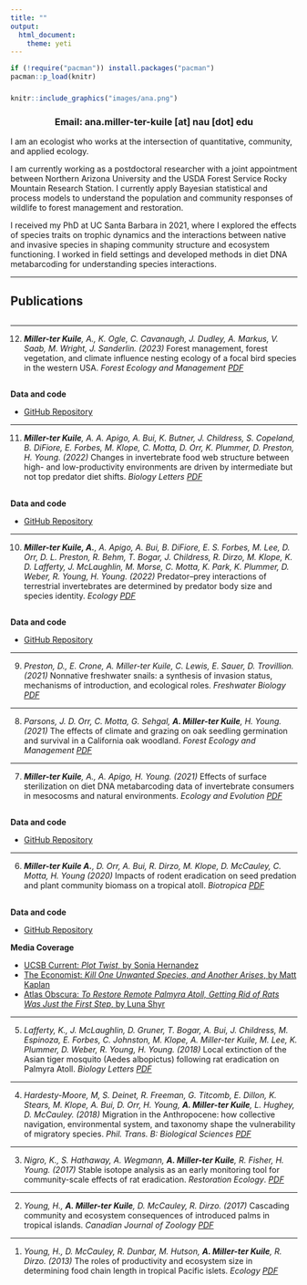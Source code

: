 ```yaml
---
title: ""
output: 
  html_document:
    theme: yeti
---
```



```r
if (!require("pacman")) install.packages("pacman")
pacman::p_load(knitr)
```


###

```r
knitr::include_graphics("images/ana.png")
```
   
<h3 style="text-align: center;" markdown="1">

Email: ana.miller-ter-kuile [at] nau [dot] edu

</h3>     

I am an ecologist who works at the intersection of quantitative, community, and applied ecology.

I am currently working as a postdoctoral researcher with a joint appointment between Northern Arizona University and the USDA Forest Service Rocky Mountain Research Station. I currently apply Bayesian statistical and process models to understand the population and community responses of wildlife to forest management and restoration.

I received my PhD at UC Santa Barbara in 2021, where I explored the effects of species traits on trophic dynamics and the interactions between native and invasive species in shaping community structure and ecosystem functioning. I worked in field settings and developed methods in diet DNA metabarcoding for understanding species interactions.

<script type='text/javascript' src='https://d1bxh8uas1mnw7.cloudfront.net/assets/embed.js'></script>

----------------------------------

## Publications

##

---

12. _**Miller-ter Kuile**, A., K. Ogle, C. Cavanaugh, J. Dudley, A. Markus, V. Saab, M. Wright, J. Sanderlin. (2023)_ Forest management, forest vegetation, and climate influence nesting ecology of a focal bird species in the western USA. _Forest Ecology and Management_ [*PDF*](pdfs/Miller-terKuile_FEM2023.pdf)

<div class='altmetric-embed' data-badge-popover="right" data-badge-type='medium-bar' data-doi="10.1016/j.foreco.2023.121443"></div>

##
**Data and code**

- [GitHub Repository](https://github.com/anamtk/whwo_nest_ecology)

---

11. _**Miller-ter Kuile**, A. A. Apigo, A. Bui, K. Butner, J. Childress, S. Copeland, B. DiFiore, E. Forbes, M. Klope, C. Motta, D. Orr, K. Plummer, D. Preston, H. Young. (2022)_ Changes in invertebrate food web structure between high- and low-productivity environments are driven by intermediate but not top predator diet shifts. _Biology Letters_ [*PDF*](pdfs/Miller-terKuile_BL2022)

<div class='altmetric-embed' data-badge-popover="right" data-badge-type='medium-bar' data-doi="10.1098/rsbl.2022.0364"></div>

##
**Data and code**

- [GitHub Repository](https://github.com/anamtk/dna_isotopes)

---

10. _**Miller-ter Kuile, A.**, A. Apigo, A. Bui, B. DiFiore, E. S. Forbes, M. Lee, D. Orr, D. L. Preston, R. Behm, T. Bogar, J. Childress, R. Dirzo, M. Klope, K. D. Lafferty, J. McLaughlin, M. Morse, C. Motta, K. Park, K. Plummer, D. Weber, R. Young, H. Young. (2022)_ Predator–prey interactions of terrestrial invertebrates are determined by predator body size and species identity. _Ecology_ [*PDF*](pdfs/Miller-terKuile_Ecology2022.pdf)

<div class='altmetric-embed' data-badge-popover="right" data-badge-type='medium-bar' data-doi="10.1002/ecy.3634"></div>

##
**Data and code**

- [GitHub Repository](https://github.com/anamtk/DNA_predators)

---

9. _Preston, D., E. Crone, A. Miller-ter Kuile, C. Lewis, E. Sauer, D. Trovillion. (2021)_ Nonnative freshwater snails: a synthesis of invasion status, mechanisms of introduction, and ecological roles.  _Freshwater Biology_ [*PDF*](pdfs/Preston_FWE2021.pdf)

<div class='altmetric-embed' data-badge-popover="right" data-badge-type='medium-bar' data-doi="10.1111/fwb.13848"></div>

---

8. _Parsons, J. D. Orr, C. Motta, G. Sehgal, **A. Miller-ter Kuile**, H. Young. (2021)_ The effects of climate and grazing on oak seedling germination and survival in a California oak woodland. _Forest Ecology and Management_ [*PDF*](pdfs/Parsons_FEM2021.pdf)

<div class='altmetric-embed' data-badge-popover="right" data-badge-type='medium-bar' data-doi="10.1016/j.foreco.2021.119650"></div>

---

7. _**Miller-ter Kuile**, A., A. Apigo, H. Young. (2021)_ Effects of surface sterilization on diet DNA metabarcoding data of invertebrate consumers in mesocosms and natural environments. _Ecology and Evolution_ [*PDF*](pdfs/Miller-terKuile_EE2021.pdf)

<div class='altmetric-embed' data-badge-popover="right" data-badge-type='medium-bar' data-doi="10.1002/ece3.7968"></div>

##
**Data and code**

- [GitHub Repository](https://github.com/anamtk/DNA_Diet_Methods)

---

6. _**Miller-ter Kuile A.**, D. Orr, A. Bui, R. Dirzo, M. Klope, D. McCauley, C. Motta, H. Young (2020)_ Impacts of rodent eradication on seed predation and plant community biomass on a tropical atoll. _Biotropica_ [*PDF*](pdfs/Miller-terKuile_Biotropica2020.pdf)

<div class='altmetric-embed' data-badge-popover="right" data-badge-type='medium-bar' data-doi="10.1111/btp.12864"></div>

##
**Data and code**

- [GitHub Repository](https://github.com/anamtk/palmyra-rats-cocos)

**Media Coverage**

- [UCSB Current: *Plot Twist*, by Sonia Hernandez](https://news.ucsb.edu/2020/020085/plot-twist)
- [The Economist: *Kill One Unwanted Species, and Another Arises*, by Matt Kaplan](https://www.economist.com/science-and-technology/2020/10/29/kill-one-unwanted-species-and-another-arises?utm_medium=cpc.adword.pd&utm_source=google&ppccampaignID=17210591673&ppcadID=&utm_campaign=a.22brand_pmax&utm_content=conversion.direct-response.anonymous&gclid=CjwKCAjw7oeqBhBwEiwALyHLM5pad4jHn1Km81e3TzxSftUabgxUy5B8UojgMiFHpWVo03ZHwdC62hoClpMQAvD_BwE&gclsrc=aw.ds)
- [Atlas Obscura: *To Restore Remote Palmyra Atoll, Getting Rid of Rats Was Just the First Step*, by Luna Shyr](https://www.atlasobscura.com/articles/rats-coconuts-palmyra-atoll)

---

5. _Lafferty, K., J. McLaughlin, D. Gruner, T. Bogar, A. Bui, J. Childress, M. Espinoza, E. Forbes, C. Johnston, M. Klope, A. Miller-ter Kuile, M. Lee, K. Plummer, D. Weber, R. Young, H. Young. (2018)_ Local extinction of the Asian tiger mosquito (Aedes albopictus) following rat eradication on Palmyra Atoll. _Biology Letters_ [*PDF*](pdfs/Lafferty_BL2018.pdf)

<div class='altmetric-embed' data-badge-popover="right" data-badge-type='medium-bar' data-doi="10.1098/rsbl.2017.0743"></div>

---

4. _Hardesty-Moore, M, S. Deinet, R. Freeman, G. Titcomb, E. Dillon, K. Stears, M. Klope, A. Bui, D. Orr, H. Young, **A. Miller-ter Kuile**, L. Hughey, D. McCauley. (2018)_ Migration in the Anthropocene: how collective navigation, environmental system, and taxonomy shape the vulnerability of migratory species. _Phil. Trans. B: Biological Sciences_ [*PDF*](pdfs/Hardesty-Moore_PTB2018.pdf)

<div class='altmetric-embed' data-badge-popover="right" data-badge-type='medium-bar' data-doi="10.1098/rstb.2017.0017"></div>

---

3. _Nigro, K., S. Hathaway, A. Wegmann, **A. Miller-ter Kuile**, R. Fisher, H. Young. (2017)_ Stable isotope analysis as an early monitoring tool for community-scale effects of rat eradication. _Restoration Ecology_. [*PDF*](pdfs/Nigro_RE2017.pdf)

<div class='altmetric-embed' data-badge-popover="right" data-badge-type='medium-bar' data-doi="10.1111/rec.12511"></div>

---

2. _Young, H., **A. Miller-ter Kuile**, D. McCauley, R. Dirzo. (2017)_ Cascading community and ecosystem consequences of introduced palms in tropical islands. _Canadian Journal of Zoology_ [*PDF*](pdfs/Young_CJZ2017.pdf)

<div class='altmetric-embed' data-badge-popover="right" data-badge-type='medium-bar' data-doi="10.1139/cjz-2016-0107"></div>

---

1. _Young, H., D. McCauley, R. Dunbar, M. Hutson, **A. Miller-ter Kuile**, R. Dirzo. (2013)_ The roles of productivity and ecosystem size in determining food chain length in tropical Pacific islets. _Ecology_ [*PDF*](pdfs/Young_Ecology2013.pdf) 

<div class='altmetric-embed' data-badge-popover="right" data-badge-type='medium-bar' data-doi="10.1890/12-0729.1"></div>
